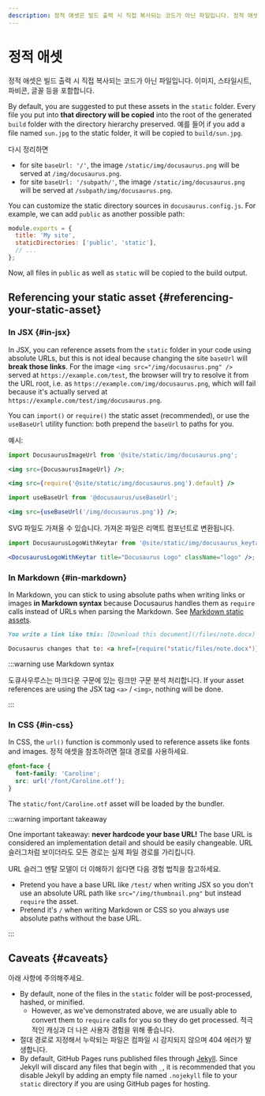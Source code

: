 ```yaml
---
description: 정적 애셋은 빌드 출력 시 직접 복사되는 코드가 아닌 파일입니다. 정적 애셋을 처리하는 방법과 모범적인 사용 사례를 살펴보세요.
---
```


# 정적 애셋

정적 애셋은 빌드 출력 시 직접 복사되는 코드가 아닌 파일입니다. 이미지, 스타일시트, 파비콘, 글꼴 등을 포함합니다.

By default, you are suggested to put these assets in the `static` folder. Every file you put into **that directory will be copied** into the root of the generated `build` folder with the directory hierarchy preserved. 예를 들어 if you add a file named `sun.jpg` to the static folder, it will be copied to `build/sun.jpg`.

다시 정리하면

- for site `baseUrl: '/'`, the image `/static/img/docusaurus.png` will be served at `/img/docusaurus.png`.
- for site `baseUrl: '/subpath/'`, the image `/static/img/docusaurus.png` will be served at `/subpath/img/docusaurus.png`.

You can customize the static directory sources in `docusaurus.config.js`. For example, we can add `public` as another possible path:

```js title="docusaurus.config.js"
module.exports = {
  title: 'My site',
  staticDirectories: ['public', 'static'],
  // ...
};
```

Now, all files in `public` as well as `static` will be copied to the build output.

## Referencing your static asset {#referencing-your-static-asset}

### In JSX {#in-jsx}

In JSX, you can reference assets from the `static` folder in your code using absolute URLs, but this is not ideal because changing the site `baseUrl` will **break those links**. For the image `<img src="/img/docusaurus.png" />` served at `https://example.com/test`, the browser will try to resolve it from the URL root, i.e. as `https://example.com/img/docusaurus.png`, which will fail because it's actually served at `https://example.com/test/img/docusaurus.png`.

You can `import()` or `require()` the static asset (recommended), or use the `useBaseUrl` utility function: both prepend the `baseUrl` to paths for you.

예시:

```jsx title="MyComponent.js"
import DocusaurusImageUrl from '@site/static/img/docusaurus.png';

<img src={DocusaurusImageUrl} />;
```

```jsx title="MyComponent.js"
<img src={require('@site/static/img/docusaurus.png').default} />
```

```jsx title="MyComponent.js"
import useBaseUrl from '@docusaurus/useBaseUrl';

<img src={useBaseUrl('/img/docusaurus.png')} />;
```

SVG 파일도 가져올 수 있습니다. 가져온 파일은 리액트 컴포넌트로 변환됩니다.

```jsx title="MyComponent.js"
import DocusaurusLogoWithKeytar from '@site/static/img/docusaurus_keytar.svg';

<DocusaurusLogoWithKeytar title="Docusaurus Logo" className="logo" />;
```

### In Markdown {#in-markdown}

In Markdown, you can stick to using absolute paths when writing links or images **in Markdown syntax** because Docusaurus handles them as `require` calls instead of URLs when parsing the Markdown. See [Markdown static assets](./guides/markdown-features/markdown-features-assets.mdx).

```md
You write a link like this: [Download this document](/files/note.docx)

Docusaurus changes that to: <a href={require('static/files/note.docx')}>Download this document</a>
```

:::warning use Markdown syntax

도큐사우루스는 마크다운 구문에 있는 링크만 구문 분석 처리합니다. If your asset references are using the JSX tag `<a>` / `<img>`, nothing will be done.

:::

### In CSS {#in-css}

In CSS, the `url()` function is commonly used to reference assets like fonts and images. 정적 애셋을 참조하려면 절대 경로를 사용하세요.

```css
@font-face {
  font-family: 'Caroline';
  src: url('/font/Caroline.otf');
}
```

The `static/font/Caroline.otf` asset will be loaded by the bundler.

:::warning important takeaway

One important takeaway: **never hardcode your base URL!** The base URL is considered an implementation detail and should be easily changeable. URL 슬러그처럼 보이더라도 모든 경로는 실제 파일 경로를 가리킵니다.

URL 슬러그 멘탈 모델이 더 이해하기 쉽다면 다음 경험 법칙을 참고하세요.

- Pretend you have a base URL like `/test/` when writing JSX so you don't use an absolute URL path like `src="/img/thumbnail.png"` but instead `require` the asset.
- Pretend it's `/` when writing Markdown or CSS so you always use absolute paths without the base URL.

:::

## Caveats {#caveats}

아래 사항에 주의해주세요.

- By default, none of the files in the `static` folder will be post-processed, hashed, or minified.
  - However, as we've demonstrated above, we are usually able to convert them to `require` calls for you so they do get processed. 적극적인 캐싱과 더 나은 사용자 경험을 위해 좋습니다.
- 절대 경로로 지정해서 누락되는 파일은 컴파일 시 감지되지 않으며 404 에러가 발생합니다.
- By default, GitHub Pages runs published files through [Jekyll](https://jekyllrb.com/). Since Jekyll will discard any files that begin with `_`, it is recommended that you disable Jekyll by adding an empty file named `.nojekyll` file to your `static` directory if you are using GitHub pages for hosting.
